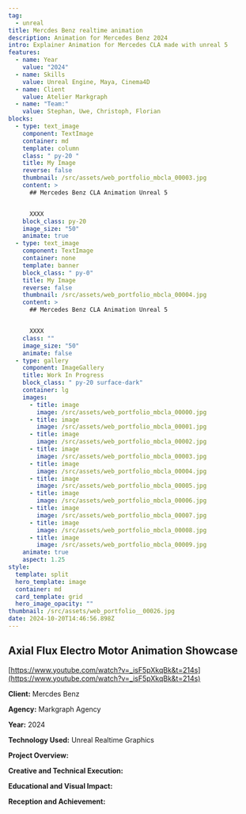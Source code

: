 ```yaml
---
tag:
  - unreal
title: Mercdes Benz realtime animation
description: Animation for Mercedes Benz 2024
intro: Explainer Animation for Mercedes CLA made with unreal 5
features:
  - name: Year
    value: "2024"
  - name: Skills
    value: Unreal Engine, Maya, Cinema4D
  - name: Client
    value: Atelier Markgraph
  - name: "Team:"
    value: Stephan, Uwe, Christoph, Florian
blocks:
  - type: text_image
    component: TextImage
    container: md
    template: column
    class: " py-20 "
    title: My Image
    reverse: false
    thumbnail: /src/assets/web_portfolio_mbcla_00003.jpg
    content: >
      ## Mercedes Benz CLA Animation Unreal 5


      XXXX
    block_class: py-20
    image_size: "50"
    animate: true
  - type: text_image
    component: TextImage
    container: none
    template: banner
    block_class: " py-0"
    title: My Image
    reverse: false
    thumbnail: /src/assets/web_portfolio_mbcla_00004.jpg
    content: >
      ## Mercedes Benz CLA Animation Unreal 5


      XXXX
    class: ""
    image_size: "50"
    animate: false
  - type: gallery
    component: ImageGallery
    title: Work In Progress
    block_class: " py-20 surface-dark"
    container: lg
    images:
      - title: image
        image: /src/assets/web_portfolio_mbcla_00000.jpg
      - title: image
        image: /src/assets/web_portfolio_mbcla_00001.jpg
      - title: image
        image: /src/assets/web_portfolio_mbcla_00002.jpg
      - title: image
        image: /src/assets/web_portfolio_mbcla_00003.jpg
      - title: image
        image: /src/assets/web_portfolio_mbcla_00004.jpg
      - title: image
        image: /src/assets/web_portfolio_mbcla_00005.jpg
      - title: image
        image: /src/assets/web_portfolio_mbcla_00006.jpg
      - title: image
        image: /src/assets/web_portfolio_mbcla_00007.jpg
      - title: image
        image: /src/assets/web_portfolio_mbcla_00008.jpg
      - title: image
        image: /src/assets/web_portfolio_mbcla_00009.jpg
    animate: true
    aspect: 1.25
style:
  template: split
  hero_template: image
  container: md
  card_template: grid
  hero_image_opacity: ""
thumbnail: /src/assets/web_portfolio__00026.jpg
date: 2024-10-20T14:46:56.898Z
---
```


## Axial Flux Electro Motor Animation Showcase

[https://www.youtube.com/watch?v=_isF5pXkqBk&t=214s](https://www.youtube.com/watch?v=_isF5pXkqBk&t=214s)

**Client:** Mercdes Benz

**Agency:** Markgraph Agency

**Year:** 2024

**Technology Used:** Unreal Realtime Graphics

**Project Overview:**

**Creative and Technical Execution:**

**Educational and Visual Impact:**

**Reception and Achievement:**
